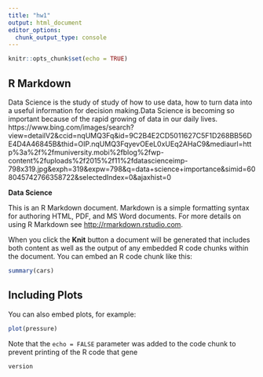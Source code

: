 ```yaml
---
title: "hw1"
output: html_document
editor_options:
  chunk_output_type: console
---
```


```r
knitr::opts_chunk$set(echo = TRUE)
```

## R Markdown
 Data Science is the study of study of how to use data, how to turn data into a useful information for decision making.Data Science is becoming so important because of the rapid growing of data in our daily lives.
 https://www.bing.com/images/search?view=detailV2&ccid=nqUMQ3Fq&id=9C2B4E2CD5011627C5F1D268BB56DE4D4A46845B&thid=OIP.nqUMQ3FqyevOEeL0xUEq2AHaC9&mediaurl=http%3a%2f%2fmuniversity.mobi%2fblog%2fwp-content%2fuploads%2f2015%2f11%2fdatascienceimp-798x319.jpg&exph=319&expw=798&q=data+science+importance&simid=608045742766358722&selectedIndex=0&ajaxhist=0
 
 **Data Science**

This is an R Markdown document. Markdown is a simple formatting syntax for authoring HTML, PDF, and MS Word documents. For more details on using R Markdown see <http://rmarkdown.rstudio.com>.

When you click the **Knit** button a document will be generated that includes both content as well as the output of any embedded R code chunks within the document. You can embed an R code chunk like this:

```r
summary(cars)
```

## Including Plots

You can also embed plots, for example:

```r
plot(pressure)
```

Note that the `echo = FALSE` parameter was added to the code chunk to prevent printing of the R code that gene
```r
version
```

